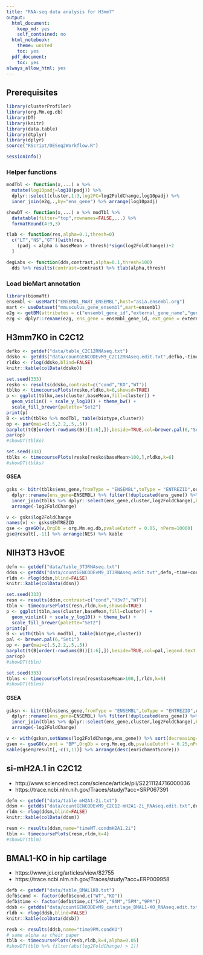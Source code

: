 ```yaml
---
title: "RNA-seq data analysis for H3mm7"
output:
  html_document:
    keep_md: yes
    self_contained: no
  html_notebook:
    theme: united
    toc: yes
  pdf_document:
    toc: yes
always_allow_html: yes
---
```


Prerequisites
-------------

```r
library(clusterProfiler)
library(org.Mm.eg.db)
library(DT)
library(knitr)
library(data.table)
library(dtplyr)
library(dplyr)
source("RScript/DESeq2Workflow.R")
```

```r
sessionInfo()
```

### Helper functions

```r
modTbl <- function(x,...) x %>%
  mutate(log10padj=log10(padj)) %>%
  dplyr::select(cluster,1:3,log2FC=log2FoldChange,log10padj) %>%
  inner_join(e2g,.,by="ens_gene") %>% arrange(log10padj)

showDT <- function(x,...) x %>% modTbl %>% 
  datatable(filter="top",rownames=FALSE,...) %>%
  formatRound(4:9,3)

tlab <- function(res,alpha=0.1,thresh=0)
  c("LT","NS","GT")[with(res,
    (padj < alpha & baseMean > thresh)*sign(log2FoldChange))+2
  ]

degLabs <- function(dds,contrast,alpha=0.1,thresh=100)
  dds %>% results(contrast=contrast) %>% tlab(alpha,thresh)
```

### Load bioMart annotation

```r
library(biomaRt)
ensembl <- useMart("ENSEMBL_MART_ENSEMBL",host="asia.ensembl.org")
mart <- useDataset("mmusculus_gene_ensembl",mart=ensembl)
e2g <- getBM(attributes = c("ensembl_gene_id","external_gene_name","gene_biotype"), mart = mart)
e2g <- dplyr::rename(e2g, ens_gene = ensembl_gene_id, ext_gene = external_gene_name, biotype = gene_biotype)
```


H3mm7KO in C2C12
----------------

```r
defko <- getdef("data/table_C2C12RNAseq.txt")
ddsko <- getdds("data/countGENCODEvM9_C2C12RNAseq.edit.txt",defko,~time+cond)
rldko <- rlog(ddsko,blind=FALSE)
knitr::kable(colData(ddsko))
```

```r
set.seed(333)
resko <- results(ddsko,contrast=c("cond","KO","WT"))
tblko <- timecoursePlots(resko,rldko,k=6,showsd=TRUE)
p <- ggplot(tblko,aes(cluster,baseMean,fill=cluster)) + 
  geom_violin() + scale_y_log10() + theme_bw() +
  scale_fill_brewer(palette="Set2")
print(p)
B <- with(tblko %>% modTbl, table(biotype,cluster))
op <- par(mai=c(.5,2.2,.5,.5))
barplot(t(B[order(-rowSums(B))[1:6],]),beside=TRUE,col=brewer.pal(6,"Set2"),legend.text = colnames(B),las=1,horiz = TRUE)
par(op)
#showDT(tblko)
```

```r
set.seed(333)
tblks <- timecoursePlots(resko[resko$baseMean>100,],rldko,k=6)
#showDT(tblks)
```


#### GSEA

```r
gsks <- bitr(tblks$ens_gene,fromType = "ENSEMBL",toType = "ENTREZID",org.Mm.eg.db) %>%
  dplyr::rename(ens_gene=ENSEMBL) %>% filter(!duplicated(ens_gene)) %>%
  inner_join(tblks %>% dplyr::select(ens_gene,cluster,log2FoldChange),by="ens_gene") %>%
  arrange(-log2FoldChange)

v <- gsks$log2FoldChange
names(v) <- gsks$ENTREZID
gse <- gseGO(v,OrgDb = org.Mm.eg.db,pvalueCutoff = 0.05, nPerm=10000)
gse@result[,-11] %>% arrange(NES) %>% kable 
```



NIH3T3 H3vOE
------------

```r
defn <- getdef("data/table_3T3RNAseq.txt")
ddsn <- getdds("data/countGENCODEvM9_3T3RNAseq.edit.txt",defn,~time+cond)
rldn <- rlog(ddsn,blind=FALSE)
knitr::kable(colData(ddsn))
```

```r
set.seed(333)
resn <- results(ddsn,contrast=c("cond","H3v7","WT"))
tbln <- timecoursePlots(resn,rldn,k=6,showsd=TRUE)
p <- ggplot(tbln,aes(cluster,baseMean,fill=cluster)) + 
  geom_violin() + scale_y_log10() + theme_bw() +
  scale_fill_brewer(palette="Set2")
print(p)
B <- with(tbln %>% modTbl, table(biotype,cluster))
pal <- brewer.pal(6,"Set1")
op <- par(mai=c(.5,2.2,.5,.5))
barplot(t(B[order(-rowSums(B))[1:6],]),beside=TRUE,col=pal,legend.text = colnames(B),las=1,horiz = TRUE)
par(op)
#showDT(tbln)
```

```r
set.seed(333)
tblns <- timecoursePlots(resn[resn$baseMean>100,],rldn,k=6)
#showDT(tblns)
```

#### GSEA

```r
gsksn <- bitr(tblns$ens_gene,fromType = "ENSEMBL",toType = "ENTREZID",org.Mm.eg.db) %>%
  dplyr::rename(ens_gene=ENSEMBL) %>% filter(!duplicated(ens_gene)) %>%
  inner_join(tblns %>% dplyr::select(ens_gene,cluster,log2FoldChange),by="ens_gene") %>%
  arrange(-log2FoldChange)

v <- with(gsksn,setNames(log2FoldChange,ens_gene)) %>% sort(decreasing=TRUE)
gsen <- gseGO(v,ont = "BP",OrgDb = org.Mm.eg.db,pvalueCutoff = 0.25,nPerm=10000,keytype = "ENSEMBL")
kable(gsen@result[,-c(1,11)] %>% arrange(desc(enrichmentScore)))
```


si-mH2A.1 in C2C12
--------------------------

* http://www.sciencedirect.com/science/article/pii/S2211124716000036
* https://trace.ncbi.nlm.nih.gov/Traces/study/?acc=SRP067391

```r
defm <- getdef("data/table_mH2A1-2i.txt")
ddsm <- getdds("data/countGENCODEvM9_C2C12-mH2A1-2i_RNAseq.edit.txt",defm,~time*cond,~time+cond)
rldm <- rlog(ddsm,blind=FALSE)
knitr::kable(colData(ddsm))
```

```r
resm <- results(ddsm,name="timeMT.condmH2A1.2i")
tblm <- timecoursePlots(resm,rldm,k=4)
#showDT(tblm)
```

BMAL1-KO in hip cartilage
-------------------------

* https://www.jci.org/articles/view/82755
* https://trace.ncbi.nlm.nih.gov/Traces/study/?acc=ERP009958

```r
defb <- getdef("data/table_BMAL1KO.txt")
defb$cond <- factor(defb$cond,c("WT","KO"))
defb$time <- factor(defb$time,c("5AM","9AM","5PM","9PM"))
ddsb <- getdds("data/countGENCODEvM9_cartilage_BMAL1-KO_RNAseq.edit.txt",defb,~time*cond,~time+cond)
rldb <- rlog(ddsb,blind=FALSE)
knitr::kable(colData(ddsb))
```

```r
resb <- results(ddsb,name="time9PM.condKO")
# same alpha as their paper
tblb <- timecoursePlots(resb,rldb,k=4,alpha=0.05)
#showDT(tblb %>% filter(abs(log2FoldChange) > 1)) 
```

